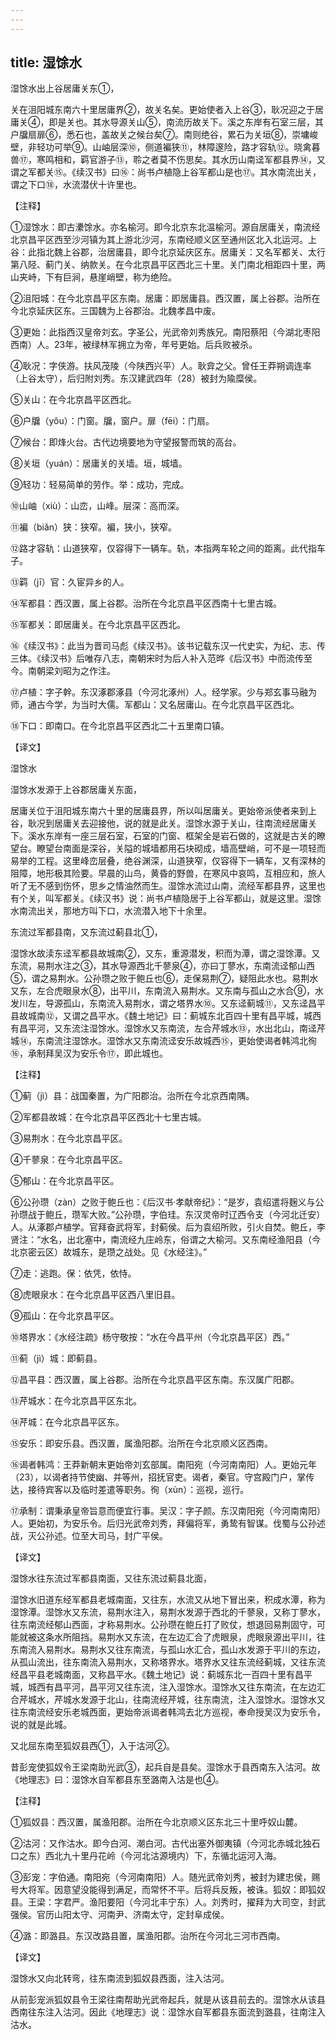 ```yaml
---
---
---
```

title: 湿馀水
---





湿馀水出上谷居庸关东①，


关在沮阳城东南六十里居庸界②，故关名矣。更始使者入上谷③，耿况迎之于居庸关④，即是关也。其水导源关山⑤，南流历故关下。溪之东岸有石室三层，其户牖扇扉⑥，悉石也，盖故关之候台矣⑦。南则绝谷，累石为关垣⑧，崇墉峻壁，非轻功可举⑨。山岫层深⑩，侧道褊狭⑪，林障邃险，路才容轨⑫。晓禽暮兽⑰，寒鸣相和，羁官游子⑬，聆之者莫不伤思矣。其水历山南迳军都县界⑭，又谓之军都关⑮。《续汉书》曰⑯：尚书卢植隐上谷军都山是也⑰。其水南流出关，谓之下口⑱，水流潜伏十许里也。


【注释】


①湿馀水：即古㶟馀水。亦名榆河。即今北京东北温榆河。源自居庸关，南流经北京昌平区西至沙河镇为其上游北沙河，东南经顺义区至通州区北入北运河。上谷：此指北魏上谷郡，治居庸县，即今北京延庆区东。居庸关：又名军都关、太行第八陉、蓟门关、纳款关。在今北京昌平区西北三十里。关门南北相距四十里，两山夹峙，下有巨涧，悬崖峭壁，称为绝险。


②沮阳城：在今北京昌平区东南。居庸：即居庸县。西汉置，属上谷郡。治所在今北京延庆区东。三国魏为上谷郡治。北魏孝昌中废。


③更始：此指西汉皇帝刘玄。字圣公，光武帝刘秀族兄。南阳蔡阳（今湖北枣阳西南）人。23年，被绿林军拥立为帝，年号更始。后兵败被杀。


④耿况：字侠游。扶风茂陵（今陕西兴平）人。耿弇之父。曾任王莽朔调连率（上谷太守），后归附刘秀。东汉建武四年（28）被封为隃糜侯。


⑤关山：在今北京昌平区西北。


⑥户牖（yǒu）：门窗。牖，窗户。扉（fēi）：门扇。


⑦候台：即烽火台。古代边境要地为守望报警而筑的高台。


⑧关垣（yuán）：居庸关的关墙。垣，城墙。


⑨轻功：轻易简单的劳作。举：成功，完成。


⑩山岫（xiù）：山峦，山峰。层深：高而深。


⑪褊（biǎn）狭：狭窄。褊，狭小，狭窄。


⑫路才容轨：山道狭窄，仅容得下一辆车。轨，本指两车轮之间的距离。此代指车子。


⑬羁（jī）官：久宦异乡的人。


⑭军都县：西汉置，属上谷郡。治所在今北京昌平区西南十七里古城。


⑮军都关：即居庸关。在今北京昌平区西北。


⑯《续汉书》：此当为晋司马彪《续汉书》。该书记载东汉一代史实，为纪、志、传三体。《续汉书》后唯存八志，南朝宋时为后人补入范晔《后汉书》中而流传至今。南朝梁刘昭为之作注。


⑰卢植：字子幹。东汉涿郡涿县（今河北涿州）人。经学家。少与郑玄事马融为师，通古今学，为当时大儒。军都山：又名居庸山。在今北京昌平区西北。


⑱下口：即南口。在今北京昌平区西北二十五里南口镇。


【译文】


湿馀水


湿馀水发源于上谷郡居庸关东面，


居庸关位于沮阳城东南六十里的居庸县界，所以叫居庸关。更始帝派使者来到上谷，耿况到居庸关去迎接他，说的就是此关。湿馀水源于关山，往南流经居庸关下。溪水东岸有一座三层石室，石室的门窗、框架全是岩石做的，这就是古关的瞭望台。瞭望台南面是深谷，关隘的城墙都用石块砌成，墙高壁峭，可不是一项轻而易举的工程。这里峰峦层叠，绝谷渊深，山道狭窄，仅容得下一辆车，又有深林的阻障，地形极其险要。早晨的山鸟，黄昏的野兽，在寒风中哀鸣，互相应和，旅人听了无不感到伤怀，思乡之情油然而生。湿馀水流过山南，流经军都县界，这里也有个关，叫军都关。《续汉书》说：尚书卢植隐居于上谷军都山，就是这里。湿馀水南流出关，那地方叫下口，水流潜入地下十余里。


东流过军都县南，又东流过蓟县北①，


湿馀水故渎东迳军都县故城南②，又东，重源潜发，积而为潭，谓之湿馀潭。又东流，易荆水注之③，其水导源西北千蓼泉④，亦曰丁蓼水，东南流迳郁山西⑤，谓之易荆水。公孙瓒之败于鲍丘也⑥，走保易荆⑦，疑阻此水也。易荆水又东，左合虎眼泉水⑧，出平川，东南流入易荆水。又东南与孤山之水合⑨，水发川左，导源孤山，东南流入易荆水，谓之塔界水⑩。又东迳蓟城⑪，又东迳昌平县故城南⑫，又谓之昌平水。《魏土地记》曰：蓟城东北百四十里有昌平城，城西有昌平河，又东流注湿馀水。湿馀水又东南流，左合芹城水⑬，水出北山，南迳芹城⑭，东南流注湿馀水。湿馀水又东南流迳安乐故城西⑮，更始使谒者韩鸿北徇⑯，承制拜吴汉为安乐令⑰，即此城也。


【注释】


①蓟（jì）县：战国秦置，为广阳郡治。治所在今北京西南隅。


②军都县故城：在今北京昌平区西北十七里古城。


③易荆水：在今北京昌平区。


④千蓼泉：在今北京昌平区。


⑤郁山：在今北京昌平区。


⑥公孙瓒（zàn）之败于鲍丘也：《后汉书·孝献帝纪》：“是岁，袁绍遣将麹义与公孙瓒战于鲍丘，瓒军大败。”公孙瓒，字伯珪。东汉灵帝时辽西令支（今河北迁安）人。从涿郡卢植学。官拜奋武将军，封蓟侯。后为袁绍所败，引火自焚。鲍丘，李贤注：“水名，出北塞中，南流经九庄岭东，俗谓之大榆河。又东南经渔阳县（今北京密云区）故城东，是瓒之战处。见《水经注》。”


⑦走：逃跑。保：依凭，依恃。


⑧虎眼泉水：在今北京昌平区西八里旧县。


⑨孤山：在今北京昌平区。


⑩塔界水：《水经注疏》杨守敬按：“水在今昌平州（今北京昌平区）西。”


⑪蓟（jì）城：即蓟县。


⑫昌平县：西汉置，属上谷郡。治所在今北京昌平区东南。东汉属广阳郡。


⑬芹城水：在今北京昌平区东北。


⑭芹城：在今北京昌平区东。


⑮安乐：即安乐县。西汉置，属渔阳郡。治所在今北京顺义区西南。


⑯谒者韩鸿：王莽新朝末更始帝刘玄部属。南阳宛（今河南南阳）人。更始元年（23），以谒者持节使幽、并等州，招抚官吏。谒者，秦官。守宫殿门户，掌传达，接待宾客以及临时差遣等职务。徇（xùn）：巡视，巡行。


⑰承制：谓秉承皇帝旨意而便宜行事。吴汉：字子颜。东汉南阳宛（今河南南阳）人。更始初，为安乐令。后归光武帝刘秀，拜偏将军，勇鸷有智谋。伐蜀与公孙述战，灭公孙述。位至大司马，封广平侯。


【译文】


湿馀水往东流过军都县南面，又往东流过蓟县北面，


湿馀水旧道东经军都县老城南面，又往东，水流又从地下冒出来，积成水潭，称为湿馀潭。湿馀水又东流，易荆水注入，易荆水发源于西北的千蓼泉，又称丁蓼水，往东南流经郁山西面，才称易荆水。公孙瓒在鲍丘打了败仗，想退回易荆固守，可能就被这条水所阻挡。易荆水又东流，在左边汇合了虎眼泉，虎眼泉源出平川，往东南流入易荆水。易荆水又往东南流，与孤山水汇合，孤山水发源于平川的东边，从孤山流出，往东南流入易荆水，又称塔界水。塔界水又往东流经蓟城，又往东流经昌平县老城南面，又称昌平水。《魏土地记》说：蓟城东北一百四十里有昌平城，城西有昌平河，昌平河又往东流，注入湿馀水。湿馀水又往东南流，在左边汇合芹城水，芹城水发源于北山，往南流经芹城，往东南流，注入湿馀水。湿馀水又往东南流经安乐老城西面，更始帝派谒者韩鸿去北方巡视，奉命授吴汉为安乐令，说的就是此城。


又北屈东南至狐奴县西①，入于沽河②。


昔彭宠使狐奴令王梁南助光武③，起兵自是县矣。湿馀水于县西南东入沽河。故《地理志》曰：湿馀水自军都县东至潞南入沽是也④。


【注释】


①狐奴县：西汉置，属渔阳郡。治所在今北京顺义区东北三十里呼奴山麓。


②沽河：又作沽水。即今白河、潮白河。古代出塞外御夷镇（今河北赤城北独石口之东）西北九十里丹花岭（今河北沽源境内）下，东循北运河入海。


③彭宠：字伯通。南阳宛（今河南南阳）人。随光武帝刘秀，被封为建忠侯，赐号大将军。因意望没能得到满足，而常怀不平。后将兵反叛，被诛。狐奴：即狐奴县。王梁：字君严。渔阳要阳（今河北丰宁东）人。刘秀时，擢拜为大司空，封武强侯。官历山阳太守、河南尹、济南太守，定封阜成侯。


④潞：即潞县。东汉改路县置，属渔阳郡。治所在今河北三河市西南。


【译文】


湿馀水又向北转弯，往东南流到狐奴县西面，注入沽河。


从前彭宠派狐奴县令王梁往南帮助光武帝起兵，就是从该县前去的。湿馀水从该县西南往东注入沽河。因此《地理志》说：湿馀水自军都县东面流到潞县，往南注入沽水。